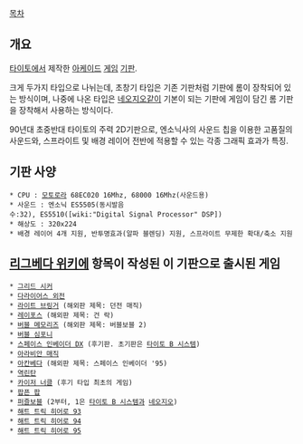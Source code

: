 [[목차]]

== 개요 ==

[[타이토]]에서 제작한 [[아케이드]] [[게임]] [[기판]].

크게 두가지 타입으로 나뉘는데, 초창기 타입은 기존 기판처럼 기판에 롬이 장착되어 있는 방식이며, 나중에 나온 타입은 [[네오지오]]같이 기본이 되는 기판에 게임이 담긴 롬 기판을 장착해서 사용하는 방식이다.

90년대 초중반대 타이토의 주력 2D기판으로, 엔소닉사의 사운드 칩을 이용한 고품질의 사운드와, 스프라이트 및 배경 레이어 전반에 적용할 수 있는 각종 그래픽 효과가 특징.

== 기판 사양 ==
 * CPU : [[모토로라]] 68EC020 16Mhz, 68000 16Mhz(사운드용)
 * 사운드 : 엔소닉 ES5505(동시발음수:32), ES5510([wiki:"Digital Signal Processor" DSP])
 * 해상도 : 320x224
 * 배경 레이어 4개 지원, 반투명효과(알파 블렌딩) 지원, 스프라이트 무제한 확대/축소 지원

== [[리그베다 위키]]에 항목이 작성된 이 기판으로 출시된 게임 ==
 * [[그리드 시커]]
 * [[다라이어스 외전]]
 * [[라이트 브링거]] (해외판 제목: 던전 매직)
 * [[레이포스]] (해외판 제목: 건 락)
 * [[버블 메모리즈]] (해외판 제목: 버블보블 2)
 * [[버블 심포니]]
 * [[스페이스 인베이더 DX]] (후기판. 초기판은 [[타이토 B 시스템]])
 * [[아라비안 매직]]
 * [[아칸베다]] (해외판 제목: 스페이스 인베이더 '95)
 * [[역린탄]]
 * [[카이저 너클]] (후기 타입 최초의 게임)
 * [[팝픈 팝]]
 * [[퍼즐보블]] (2부터, 1은 [[타이토 B 시스템]]과 [[네오지오]])
 * [[해트 트릭 히어로 93]]
 * [[해트 트릭 히어로 94]]
 * [[해트 트릭 히어로 95]]
